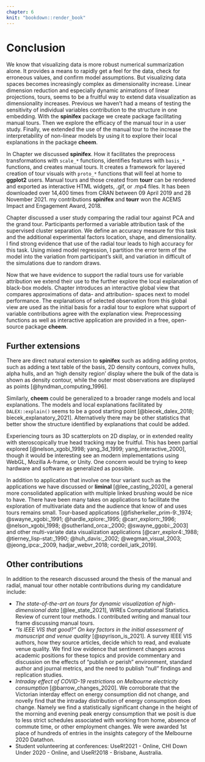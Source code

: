 ```yaml
---
chapter: 6
knit: "bookdown::render_book"
---
```


# Conclusion {#ch-conclusion}

<!-- Context -->
We know that visualizing data is more robust numerical summarization alone. It provides a means to rapidly get a feel for the data, check for erroneous values, and confirm model assumptions. But visualizing data spaces becomes increasingly complex as dimensionality increase. Linear dimension reduction and especially dynamic animations of linear projections, tours, seems to be a fruitful way to extend data visualization as dimensionality increases. Previous we haven't had a means of testing the sensitivity of individual variables contribution to the structure in one embedding. With the __spinifex__ package we create package facilitating manual tours. Then we explore the efficacy of the manual tour in a user study. Finally, we extended the use of the manual tour to the increase the interpretability of non-linear models by using it to explore their local explanations in the package __cheem__.

<!-- spinifex -->
In Chapter \ref{ch-spinifex} we discussed __spinifex__. How it facilitates the preprocess transformations with `scale_*` functions, identifies features with `basis_*` functions, and creates manual tours. It creates a framework for layered creation of tour visuals with `proto_*` functions that will feel at home to __ggplot2__ users. Manual tours and those created from __tourr__ can be rendered and exported as interactive HTML widgets, .gif, or .mp4 files. It has been downloaded over 14,400 times from CRAN between 09 April 2019 and 28 November 2021. my contributions __spinifex__ and __tourr__ won the ACEMS Impact and Engagement Award, 2018. 

<!-- user study -->
Chapter \ref{ch-efficacy_radial_tour} discussed a user study comparing the radial tour against PCA and the grand tour. Participants performed a variable attribution task of the supervised cluster separation. We define an accuracy measure for this task and the additional experimental factors location, shape, and dimensionality. I find strong evidence that use of the radial tour leads to high accuracy for this task. Using mixed model regression, I partition the error term of the model into the variation from participant's skill, and variation in difficult of the simulations due to random draws.

<!-- cheem -->
Now that we have evidence to support the radial tours use for variable attribution we extend their use to the further explore the local explanation of black-box models. Chapter \ref{ch-cheem} introduces an interactive global view that compares approximations of data- and attribution- spaces next to model performance. The explanations of selected observation from this global view are used as the initial basis for a radial tour to explore what support of variable contributions agree with the explanation view. Preprocessing functions as well as interactive application are provided in a free, open-source package __cheem__.


## Further extensions

<!-- spinifex -->
There are direct natural extension to __spinifex__ such as adding adding protos, such as adding a text table of the basis, 2D density contours, convex hulls, alpha hulls, and an 'high density region' display where the bulk of the data is shown as density contour, while the outer most observations are displayed as points [@hyndman_computing_1996].

<!-- cheem -->
Similarly, __cheem__ could be generalized to a broader range models and local explanations. The models and local explanations facilitated by `DALEX::explain()` seems to be a good starting point [@biecek_dalex_2018; biecek_explanatory_2021]. Alternatively there may be other statistics that better show the structure identified by explanations that could be added. 

<!-- 2.5d & XR -->
Experiencing tours as 3D scatterplots on 2D display, or in extended reality with steroscopically true head tracking may be fruitful. This has been partial explored [@nelson_xgobi_1998; yang_3d_1999; yang_interactive_2000], though it would be interesting see an modern implementations using WebGL, Mozilla A-frame, or Unity. One concern would be trying to keep hardware and software as generalized as possible.

<!-- tour app -->
In addition to application that involve one tour variant such as the applications we have discussed or __liminal__ [@lee_casting_2020], a general more consolidated application with multiple linked brushing would be nice to have. There have been many takes on applications to facilitate the exploration of multivariate data and the audience that know of and uses tours remains small. Tour-based applications [@fisherkeller_prim-9:_1974; @swayne_xgobi:_1991; @hardle_xplore:_1995; @carr_explorn:_1996; @nelson_xgobi_1998; @sutherland_orca:_2000; @swayne_ggobi:_2003] and other multi-variate data visualization applications [@carr_explor4:_1988; @tierney_lisp-stat:_1990; @huh_davis:_2002; @wegman_visual_2003; @jeong_ipca:_2009, hadjar_webvr_2018; cordeil_iatk_2019].


## Other contributions

In addition to the research discussed around the thesis of the manual and radial, manual tour other notable contributions during my candidature include:

- _The state-of-the-art on tours for dynamic visualization of high-dimensional data_ [@lee_state_2021], WIREs Computational Statistics. Review of current tour methods. I contributed writing and manual tour frame discussing manual tours.
- _"Is IEEE VIS that good?" On key factors in the initial assessment of manuscript and venue quality_ [@spyrison_is_2021]. A survey IEEE VIS authors, how they source articles, decide which to read, and evaluate venue quality. We find low evidence that sentiment changes across academic positions for these topics and provide commentary and discussion on the effects of "publish or perish" environment, standard author and journal metrics, and the need to publish "null" findings and replication studies.
- _Intraday effect of COVID-19 restrictions on Melbourne electricity consumption_ [@barrow_changes_2020]. We corroborate that the Victorian interday effect on energy consumption did not change, and novelly find that the intraday distribution of energy consumption does change. Namely we find a statistically significant change in the height of the morning and evening peak energy consumption that we posit is due to less strict schedules associated with working from home, absence of commute time, or other employment changes. We were awarded 1st place of hundreds of entries in the insights category of the Melbourne 2020 Datathon.
- Student volunteering at conferences: UseR!2021 - Online, CHI Down Under 2020 - Online, and UseR!2018 - Brisbane, Australia.
